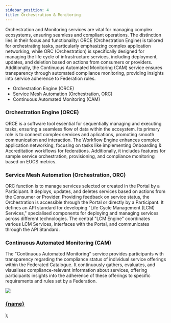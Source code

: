 ```yaml
---
sidebar_position: 4
title: Orchestration & Monitoring
---
```


Orchestration and Monitoring services are vital for managing complex ecosystems, ensuring seamless and compliant operations. The distinction lies in their focus and functionality: ORCE (Orchestration Engine) is tailored for orchestrating tasks, particularly emphasizing complex application networking, while ORC (Orchestration) is specifically designed for managing the life cycle of infrastructure services, including deployment, updates, and deletion based on actions from consumers or providers. Additionally, the Continuous Automated Monitoring (CAM) service ensures transparency through automated compliance monitoring, providing insights into service adherence to Federation rules.

- Orchestration Engine (ORCE)
- Service Mesh Automation (Orchestration, ORC)
- Continuous Automated Monitoring (CAM)

### Orchestration Engine (ORCE) 

ORCE is a software tool essential for sequentially managing and executing tasks, ensuring a seamless flow of data within the ecosystem. Its primary role is to connect complex services and aplications, promoting smooth communication and interaction. The Workflow Engine enhances complex application networking, focusing on tasks like implementing Onboarding & Accreditation workflows for federations. Additionally, it includes features for sample service orchestration, provisioning, and compliance monitoring based on EUCS metrics.

### Service Mesh Automation (Orchestration, ORC)  

ORC function is to manage services selected or created in the Portal by a Participant. It deploys, updates, and deletes services based on actions from the Consumer or Provider. Providing feedback on service status, the Orchestration is accessible through the Portal or directly by a Participant. It defines an API standard for developing "Life Cycle Management (LCM) Services," specialised components for deploying and managing services across different technologies. The central "LCM Engine" coordinates various LCM Services, interfaces with the Portal, and communicates through the API Standard.

### Continuous Automated Monitoring (CAM)

The "Continuous Automated Monitoring" service provides participants with transparency regarding the compliance status of individual service offerings within the Federated Catalogue. It continuously gathers, evaluates, and visualises compliance-relevant information about services, offering participants insights into the adherence of these offerings to specific requirements and rules set by a Federation.

  <a class="box-container" href={href}>
    <img src={img} />
    <h3>{name}</h3>
  </a>
);

<div class="img-container">
  <Box
    name="Orchestration Engine (ORCE)"
    img="/img/service_3.png"
    href="./orchestration-engine"
  />
  <Box
    name="Service Mesh Automation (Orchestration, ORC)"
    img="/img/service_3.png"
    href="./service-mash"
  />
  <Box
    name="Continuous Automated Monitoring (CAM)"
    img="/img/monitoring.png"
    href="./continuous-automated"
  />
</div>
